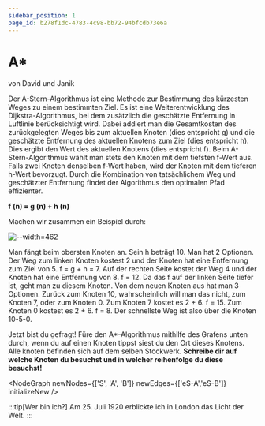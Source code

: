 ```yaml
---
sidebar_position: 1
page_id: b278f1dc-4783-4c98-bb72-94bfcdb73e6a
---
```



# A\*

von David und Janik&#x20;

Der A-Stern-Algorithmus ist eine Methode zur Bestimmung des kürzesten Weges zu einem bestimmten Ziel. Es ist eine Weiterentwicklung des Dijkstra-Algorithmus, bei dem zusätzlich die geschätzte Entfernung in Luftlinie berücksichtigt wird. Dabei addiert man die Gesamtkosten des zurückgelegten Weges bis zum aktuellen Knoten (dies entspricht g) und die geschätzte Entfernung des aktuellen Knotens zum Ziel (dies entspricht h). Dies ergibt den Wert des aktuellen Knotens (dies entspricht f). Beim A-Stern-Algorithmus wählt man stets den Knoten mit dem tiefsten f-Wert aus. Falls zwei Knoten denselben f-Wert haben, wird der Knoten mit dem tieferen h-Wert bevorzugt. Durch die Kombination von tatsächlichem Weg und geschätzter Entfernung findet der Algorithmus den optimalen Pfad effizienter.

**f (n) = g (n) + h (n)**

Machen wir zusammen ein Beispiel durch:

![--width=462](./images/NodeGraphBeispiel.png)

Man fängt beim obersten Knoten an. Sein h beträgt 10. Man hat 2 Optionen. Der Weg zum linken Knoten kostest 2 und der Knoten hat eine Entfernung zum Ziel von 5. f = g + h = 7. Auf der rechten Seite kostet der Weg 4 und der Knoten hat eine Entfernung von 8. f = 12. Da das f auf der linken Seite tiefer ist, geht man zu diesem Knoten. Von dem neuen Knoten aus hat man 3 Optionen. Zurück zum Knoten 10, wahrscheinlich will man das nicht, zum Knoten 7, oder zum Knoten 0. Zum Knoten 7 kostet es 2 + 6. f = 15. Zum Knoten 0 kostest es 2 + 6. f = 8. Der schnellste Weg ist also über die Knoten 10-5-0.

Jetzt bist du gefragt! Füre den A\*-Algorithmus mithilfe des Grafens unten durch, wenn du auf einen Knoten tippst siest du den Ort dieses Knotens. Alle knoten befinden sich auf dem selben Stockwerk. **Schreibe dir auf welche Knoten du besuchst und in welcher reihenfolge du diese besuchst!**

<NodeGraph newNodes={['S', 'A', 'B']} newEdges={['eS-A','eS-B']} initializeNew />

:::tip[Wer bin ich?]
Am 25. Juli 1920 erblickte ich in London das Licht der Welt.
:::